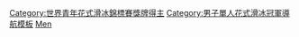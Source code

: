 {{Navbox
|name    = 花样滑冰世青赛男子单人滑冠军
|title   = 历届[[世界青少年花样滑冰锦标赛]]男子单人滑冠军'''
|state   = {{{state|autocollapse}}}
|liststyle = text-align:left;
|listclass = plainlist

|list1   = {{colbegin|colwidth=15em}}
* [[1976 World Junior Figure Skating Championships|1976]]：{{flagicon|USA}} [[Mark Cockerell]]
* [[1977 World Junior Figure Skating Championships|1977]]：{{flagicon|CAN}} [[Daniel Beland]]
* [[1978 World Junior Figure Skating Championships|1978]]：{{flagicon|CAN}} [[Dennis Coi]]
* [[1979 World Junior Figure Skating Championships|1979]]：{{flagicon|URS}} [[Vitali Egorov]]
* [[1980 World Junior Figure Skating Championships|1980]]：{{flagicon|URS}} [[亞歷山大·法捷耶夫 (運動員)|亞歷山大·法捷耶夫]]
* [[1981 World Junior Figure Skating Championships|1981]]：{{flagicon|USA}} [[保羅·懷利]]
* [[1982 World Junior Figure Skating Championships|1982]]：{{flagicon|USA}} [[Scott Williams (figure skater)|Scott Williams]]
* [[1983 World Junior Figure Skating Championships|1983]]：{{flagicon|USA}} [[Christopher Bowman]]
* [[1984 World Junior Figure Skating Championships|1984]]：{{flagicon|URS}} [[维克多·彼得连科]]
* [[1985 World Junior Figure Skating Championships|1985]]：{{flagicon|USA}} [[Erik Larson (figure skater)|Erik Larson]]
* [[1986 World Junior Figure Skating Championships|1986]]：{{flagicon|URS}} [[Vladimir Petrenko]]
* [[1987 World Junior Figure Skating Championships|1987]]：{{flagicon|USA}} [[鲁迪·加林多]]
* [[1988 World Junior Figure Skating Championships|1988]]：{{flagicon|USA}} [[托德·埃尔德雷奇]]
* [[1989 World Junior Figure Skating Championships|1989]]：{{flagicon|URS}} [[Viacheslav Zagorodniuk]]
* [[1990 World Junior Figure Skating Championships|1990]]：{{flagicon|URS}} [[Igor Pashkevich]]
* [[1991 World Junior Figure Skating Championships|1991]]：{{flagicon|URS}} [[Vasili Eremenko]]
* [[1992 World Junior Figure Skating Championships|1992]]：{{flagicon|URS}} [[Dmitri Dmitrenko]]
* [[1993 World Junior Figure Skating Championships|1993]]：{{flagicon|UKR}} [[Evgeni Pliuta]]
* [[1994 World Junior Figure Skating Championships|1994]]：{{flagicon|USA}} [[Michael Weiss (figure skater)|Michael Weiss]]
* [[1995 World Junior Figure Skating Championships|1995]]：{{flagicon|RUS}} [[伊利亚·库里克]]
* [[1996 World Junior Figure Skating Championships|1996]]：{{flagicon|RUS}} [[阿列克谢·亚古丁]]
* [[1997 World Junior Figure Skating Championships|1997]]：{{flagicon|RUS}} [[叶甫根尼·普鲁申科]]
* [[1998 World Junior Figure Skating Championships|1998]]：{{flagicon|USA}} [[Derrick Delmore]]
* [[1999 World Junior Figure Skating Championships|1999]]：{{flagicon|RUS}} [[Ilia Klimkin]]
* [[2000 World Junior Figure Skating Championships|2000]]：{{flagicon|GER}} [[Stefan Lindemann]]
* [[2001 World Junior Figure Skating Championships|2001]]：{{flagicon|USA}} [[Johnny Weir]]
* [[2002 World Junior Figure Skating Championships|2002]]：{{flagicon|JPN}} [[高橋大輔]]
* [[2003 World Junior Figure Skating Championships|2003]]：{{flagicon|RUS}} [[Alexander Shubin]]
* [[2004 World Junior Figure Skating Championships|2004]]：{{flagicon|RUS}} [[Andrei Griazev]]
* [[2005 World Junior Figure Skating Championships|2005]]：{{flagicon|JPN}} [[織田信成 (花樣滑冰)|織田信成]]
* [[2006 World Junior Figure Skating Championships|2006]]：{{flagicon|JPN}} [[小塚崇彥]]
* [[2007 World Junior Figure Skating Championships|2007]]：{{flagicon|USA}} [[Stephen Carriere]]
* [[2008 World Junior Figure Skating Championships|2008]]：{{flagicon|USA}} [[亞當·里彭]]
* [[2009 World Junior Figure Skating Championships|2009]]：{{flagicon|USA}} [[亞當·里彭]]
* [[2010 World Junior Figure Skating Championships|2010]]：{{flagicon|JPN}} [[羽生結弦]]
* [[2011 World Junior Figure Skating Championships|2011]]：{{flagicon|CAN}} [[Andrei Rogozine]]
* [[2012 World Junior Figure Skating Championships|2012]]：{{flagicon|CHN}} [[闫涵]]
* [[2013年世界青年花式滑冰錦標賽|2013]]：{{flagicon|USA}} [[Joshua Farris]]
* [[2014 World Junior Figure Skating Championships|2014]]：{{flagicon|CAN}} [[Nam Nguyen]]
* [[2015 World Junior Figure Skating Championships|2015]]：{{flagicon|JPN}} [[宇野昌磨]]
* [[2016 World Junior Figure Skating Championships|2016]]：{{flagicon|ISR}} [[Daniel Samohin]]
* [[2017年世界青年花式滑冰錦標賽|2017]]：{{flagicon|USA}} [[周知方]]
* [[2018 World Junior Figure Skating Championships|2018]]：{{flagicon|RUS}} [[Alexey Erokhov]]
* [[2019年世界青年花式滑冰錦標賽|2019]]：{{flagicon|USA}} [[Tomoki Hiwatashi]]
* [[2020年世界青年花式滑冰錦標賽|2020]]：{{flagicon|RUS}} [[Andrei Mozalev]]
* [[2022年世界青年花式滑冰錦標賽|2022]]：{{flagicon|USA}} [[伊利亚·马里宁]]
{{colend}}

}}<includeonly>[[Category:世界青年花式滑冰錦標賽獎牌得主]]</includeonly><noinclude>
{{collapsible option}}
[[Category:男子單人花式滑冰冠軍導航模板]]
[[Category:世界青年花式滑冰錦標賽模板|Men]]
</noinclude>